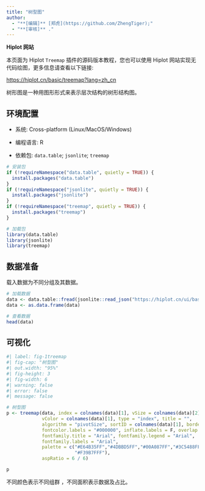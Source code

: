 ```yaml
---
title: "树型图"
author:
  - "**[编辑]** [郑虎](https://github.com/ZhengTiger);"
  - "**[审核]** ."
---
```


::: callout-note
**Hiplot 网站**

本页面为 Hiplot `Treemap` 插件的源码版本教程，您也可以使用 Hiplot 网站实现无代码绘图，更多信息请查看以下链接:

<https://hiplot.cn/basic/treemap?lang=zh_cn>
:::

树形图是一种用图形形式来表示层次结构的树形结构图。

## 环境配置

-   系统: Cross-platform (Linux/MacOS/Windows)

-   编程语言: R

-   依赖包: `data.table`; `jsonlite`; `treemap`

```r
# 安装包
if (!requireNamespace("data.table", quietly = TRUE)) {
  install.packages("data.table")
}
if (!requireNamespace("jsonlite", quietly = TRUE)) {
  install.packages("jsonlite")
}
if (!requireNamespace("treemap", quietly = TRUE)) {
  install.packages("treemap")
}

# 加载包
library(data.table)
library(jsonlite)
library(treemap)
```

## 数据准备

载入数据为不同分组及其数据。

```r
# 加载数据
data <- data.table::fread(jsonlite::read_json("https://hiplot.cn/ui/basic/treemap/data.json")$exampleData$textarea[[1]])
data <- as.data.frame(data)

# 查看数据
head(data)
```

## 可视化

```r
#| label: fig-1treemap
#| fig-cap: "树型图"
#| out.width: "95%"
#| fig-height: 3
#| fig-width: 6
#| warning: false
#| error: false
#| message: false

# 树型图
p <- treemap(data, index = colnames(data)[1], vSize = colnames(data)[2],
             vColor = colnames(data)[1], type = "index", title = "", 
             algorithm = "pivotSize", sortID = colnames(data)[1], border.lwds = 1,
             fontcolor.labels = "#000000", inflate.labels = F, overlap.labels = 0.5,
             fontfamily.title = "Arial", fontfamily.legend = "Arial",
             fontfamily.labels = "Arial", 
             palette = c("#E64B35FF","#4DBBD5FF","#00A087FF","#3C5488FF",
                         "#F39B7FFF"), 
             aspRatio = 6 / 6)

p
```

不同颜色表示不同组群 ，不同面积表示数据及占比。



